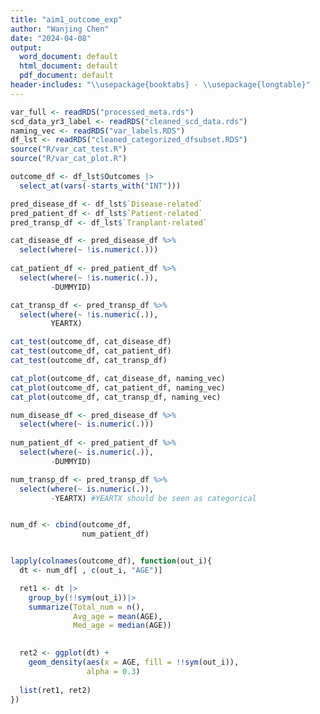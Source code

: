 ```yaml
---
title: "aim1_outcome_exp"
author: "Wanjing Chen"
date: "2024-04-08"
output:
  word_document: default
  html_document: default
  pdf_document: default
header-includes: "\\usepackage{booktabs} - \\usepackage{longtable}"
---
```



```r
var_full <- readRDS("processed_meta.rds")
scd_data_yr3_label <- readRDS("cleaned_scd_data.rds")
naming_vec <- readRDS("var_labels.RDS")
df_lst <- readRDS("cleaned_categorized_dfsubset.RDS")
source("R/var_cat_test.R")
source("R/var_cat_plot.R")
```

```r
outcome_df <- df_lst$Outcomes |>
  select_at(vars(-starts_with("INT")))

pred_disease_df <- df_lst$`Disease-related`
pred_patient_df <- df_lst$`Patient-related`
pred_transp_df <- df_lst$`Tranplant-related`
```


```r
cat_disease_df <- pred_disease_df %>%
  select(where(~ !is.numeric(.)))
  
cat_patient_df <- pred_patient_df %>%
  select(where(~ !is.numeric(.)), 
         -DUMMYID)

cat_transp_df <- pred_transp_df %>%
  select(where(~ !is.numeric(.)),
         YEARTX)

```



```r
cat_test(outcome_df, cat_disease_df)
cat_test(outcome_df, cat_patient_df)
cat_test(outcome_df, cat_transp_df)
```


```r
cat_plot(outcome_df, cat_disease_df, naming_vec)
cat_plot(outcome_df, cat_patient_df, naming_vec)
cat_plot(outcome_df, cat_transp_df, naming_vec)

```




```r
num_disease_df <- pred_disease_df %>%
  select(where(~ is.numeric(.)))
  
num_patient_df <- pred_patient_df %>%
  select(where(~ is.numeric(.)), 
         -DUMMYID)

num_transp_df <- pred_transp_df %>%
  select(where(~ is.numeric(.)), 
         -YEARTX) #YEARTX should be seen as categorical


num_df <- cbind(outcome_df, 
                num_patient_df)


lapply(colnames(outcome_df), function(out_i){
  dt <- num_df[ , c(out_i, "AGE")]

  ret1 <- dt |>
    group_by(!!sym(out_i))|>
    summarize(Total_num = n(),
              Avg_age = mean(AGE), 
              Med_age = median(AGE))

  
  ret2 <- ggplot(dt) + 
    geom_density(aes(x = AGE, fill = !!sym(out_i)), 
                 alpha = 0.3) 
  
  list(ret1, ret2)
})

```